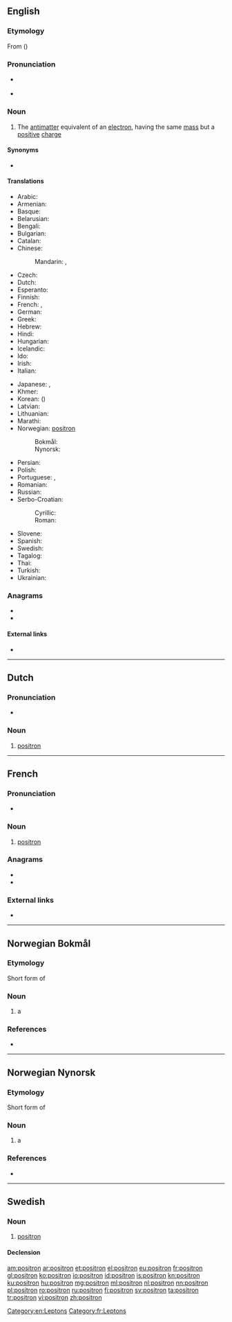 {{also|Positron|positrón}}
==English==

===Etymology===
From {{suffix|positive|tron|lang=en}} ({{l|en|electron}})

===Pronunciation===
* {{a|UK}} {{IPA|/ˈpɒz.ɪ.trɒn/|lang=en}}
* {{a|US}} {{IPA|/ˈpɑ.zɪ.trɑn/|lang=en}}

===Noun===
{{en-noun}}

# {{label|en|particle}} The [[antimatter]] equivalent of an [[electron]], having the same [[mass]] but a [[positive]] [[charge]]

====Synonyms====
* {{l|en|antielectron}}

====Translations====
{{trans-top|positron}}
* Arabic: {{t|ar|بُوزِيتْرُون|m|tr=buzitrūn}}
* Armenian: {{t+|hy|պոզիտրոն}}
* Basque: {{t|eu|positroi}}
* Belarusian: {{t|be|пазітрон|m|tr=pazitrón|sc=Cyrl}}
* Bengali: {{t|bn|পজিট্রন|tr=pôjiţrôn|sc=Beng}}
* Bulgarian: {{t|bg|позитрон|m|tr=pozitrón|sc=Cyrl}}
* Catalan: {{t+|ca|positró|m}}
* Chinese:
*: Mandarin: {{t|cmn|正電子|sc=Hani}}, {{t+|cmn|正电子|tr=zhèngdiànzǐ|sc=Hani}}
* Czech: {{t|cs|pozitron|m}}
* Dutch: {{t+|nl|positron}}
* Esperanto: {{t|eo|pozitrono}}
* Finnish: {{t+|fi|positroni}}
* French: {{t+|fr|positron|m}}, {{t+|fr|positon|m}}
* German: {{t+|de|Positron|n}}
* Greek: {{t+|el|ποζιτρόνιο|n}}
* Hebrew: {{t+|he|פוזיטרון|sc=Hebr}}
* Hindi: {{t|hi|धनाणु|sc=Deva}}
* Hungarian: {{t+|hu|pozitron}}
* Icelandic: {{t|is|jáeind|f}}
* Ido: {{t+|io|antielektrono}}
* Irish: {{t|ga|posatrón|m}}
* Italian: {{t+|it|positrone|m}}
{{trans-mid}}
* Japanese: {{t|ja|陽電子|tr=ようでんし, yōdenshi|sc=Jpan}}, {{t|ja|ポジトロン|tr=pojitoron|sc=Jpan}}
* Khmer: {{t|km|វិជ្ជមានាណូ|tr=vijjea’mien-e-anoo|sc=Khmr}}
* Korean: {{t+|ko|양전자|sc=Kore}} ({{t+|ko|陽電子|sc=Kore}})
* Latvian: {{t|lv|pozitrons|m}}
* Lithuanian: {{t|lt|pozitronas|m}}
* Marathi: {{t|mr|धनाणू|tr=dhanāṇū|sc=Deva}}
* Norwegian: [[#Norwegian|positron]]
*: Bokmål: {{t|nb|positron}}
*: Nynorsk: {{t+|nn|positron}}
* Persian: {{t|fa|پوزیترون|tr=positron|sc=fa-Arab}}
* Polish: {{t|pl|pozyton|m}}
* Portuguese: {{qualifier|Brazil}} {{t+|pt|pósitron|m}}, {{qualifier|Portugal}} {{t+|pt|positrão|m}}
* Romanian: {{t+|ro|pozitron|m}}
* Russian: {{t+|ru|позитро́н|m}}
* Serbo-Croatian:
*: Cyrillic: {{t|sh|позитрон}}
*: Roman: {{t+|sh|pozitron|m}}
* Slovene: {{t+|sl|pozitron|m}}
* Spanish: {{t+|es|positrón|m}}
* Swedish: {{t+|sv|positron}}
* Tagalog: {{t|tl|tahasik}}
* Thai: {{t|th|โพซิตรอน|sc=Thai}}
* Turkish: {{t+|tr|pozitron}}
* Ukrainian: {{t|uk|позитрон|m|tr=pozytrón|sc=Cyrl}}
{{trans-bottom}}

===Anagrams===
* {{l|en|portions}}
* {{l|en|sorption}}

====External links====
* {{projectlink|wikipedia}}

[[Category:en:Leptons]]

----

==Dutch==
{{wikipedia|lang=nl}}

===Pronunciation===
* {{audio|Nl-positron.ogg|Audio|lang=nl}}

===Noun===
{{nl-noun|n|-:en|-}}

# {{label|nl|physics}} [[#English|positron]]

----

==French==

===Pronunciation===
* {{audio|Fr-Paris--positron.ogg|Audio (Paris)|lang=fr}}

===Noun===
{{fr-noun|m}}

# {{label|fr|particle}} [[positron#English|positron]]

===Anagrams===
* {{l|fr|portions}}
* {{l|fr|potirons}}

===External links===
* {{R:TLFi}}

[[Category:fr:Leptons]]

----

==Norwegian Bokmål==
{{wikipedia|lang=no}}

===Etymology===
Short form of {{compound|positiv|elektron|lang=nb}}

===Noun===
{{nb-noun-n3}}

# {{label|nb|physics}} a {{l|en|positron}}

===References===
* {{R:The Bokmål Dictionary}}

----

==Norwegian Nynorsk==
{{wikipedia|lang=nn}}

===Etymology===
Short form of {{compound|positiv|elektron|lang=nn}}

===Noun===
{{nn-noun-n1}}

# {{label|nn|physics}} a {{l|en|positron}}

===References===
* {{R:The Nynorsk Dictionary}}

----

==Swedish==

===Noun===
{{sv-noun|c}}

# [[#English|positron]]

====Declension====
{{sv-infl-noun-c-er}}

[[am:positron]]
[[ar:positron]]
[[et:positron]]
[[el:positron]]
[[eu:positron]]
[[fr:positron]]
[[gl:positron]]
[[ko:positron]]
[[io:positron]]
[[id:positron]]
[[is:positron]]
[[kn:positron]]
[[ku:positron]]
[[hu:positron]]
[[mg:positron]]
[[ml:positron]]
[[nl:positron]]
[[nn:positron]]
[[pl:positron]]
[[ro:positron]]
[[ru:positron]]
[[fi:positron]]
[[sv:positron]]
[[ta:positron]]
[[tr:positron]]
[[vi:positron]]
[[zh:positron]]